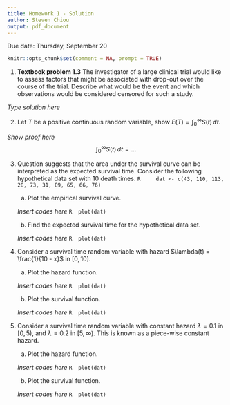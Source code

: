 ```yaml
---
title: Homework 1 - Solution
author: Steven Chiou
output: pdf_document
---
```


\centering Due date: Thursday, September 20

```R
knitr::opts_chunk$set(comment = NA, prompt = TRUE)
```

1. **Textbook problem 1.3** The investigator of a large clinical trial would like to assess factors that might be associated with drop-out over the course of the trial. 
Describe what would be the event and which observations would be considered censored for such a study.

*Type solution here*


2. Let $T$ be a positive continuous random variable, show $E(T)=\int_0^\infty S(t) \,dt$. \label{est}

*Show proof here* 
$$\int_0^\infty S(t) \,dt = \ldots$$


3. Question \ref{est} suggests that the area under the survival curve can be interpreted as the expected survival time.
Consider the following hypothetical data set with 10 death times. 
    ```R
    dat <- c(43, 110, 113, 28, 73, 31, 89, 65, 66, 76)
    ```
    a. Plot the empirical survival curve.
    
    *Insert codes here*
    ```R
    plot(dat)
    ```
    
    b. Find the expected survival time for the hypothetical data set.

    *Insert codes here*
    ```R
    plot(dat)
    ```
    
4. Consider a survival time random variable with hazard $\lambda(t) = \frac{1}{10 - x}$ in $[0, 10)$.
    a. Plot the hazard function.
    
    *Insert codes here*
    ```R
    plot(dat)
    ```
    
    b. Plot the survival function.

    *Insert codes here*
    ```R
    plot(dat)
    ```
    
5. Consider a survival time random variable with constant hazard $\lambda = 0.1$ in $[0, 5)$, 
and $\lambda = 0.2$ in $[5, \infty)$. This is known as a piece-wise constant hazard. 
    a. Plot the hazard function.
    
    *Insert codes here*
    ```R
    plot(dat)
    ```
    
    b. Plot the survival function.
    
    *Insert codes here*
    ```R
    plot(dat)
    ```
